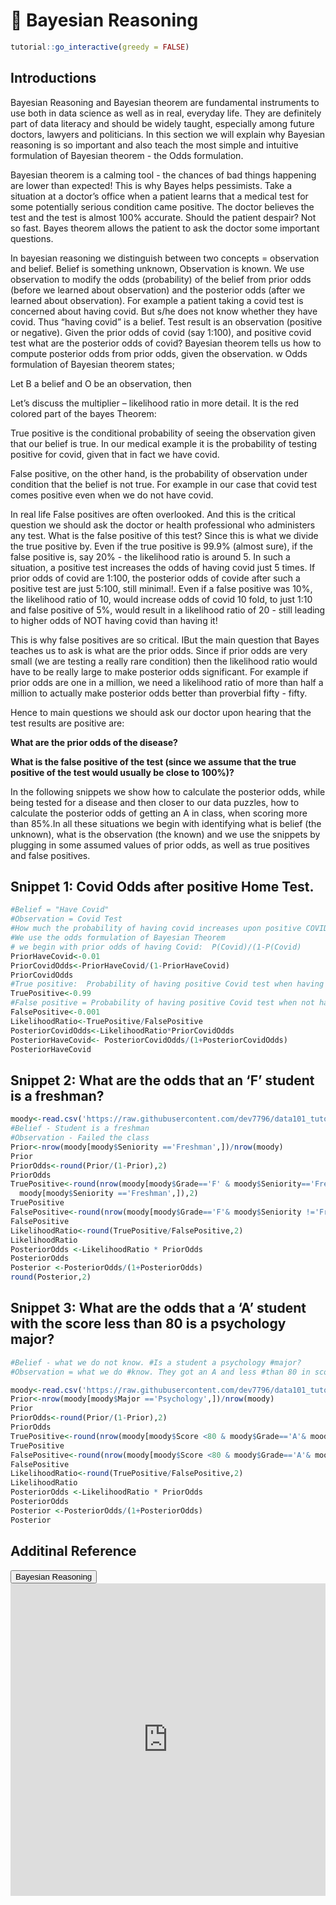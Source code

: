 # 🔖 Bayesian Reasoning {#br}

<script src="files/js/dcl.js"></script>
<link rel="stylesheet" href="https://maxcdn.bootstrapcdn.com/bootstrap/3.4.1/css/bootstrap.min.css">
<script src="https://maxcdn.bootstrapcdn.com/bootstrap/3.4.1/js/bootstrap.min.js"></script>
<script src="//ajax.googleapis.com/ajax/libs/jquery/1.8.3/jquery.min.js"> </script>

```r
tutorial::go_interactive(greedy = FALSE)

```

## Introductions 

Bayesian Reasoning and Bayesian theorem are fundamental instruments to use both in data science as well as in real, everyday life. They are definitely part of data literacy and should be widely taught, especially among future doctors, lawyers and politicians.  In this section we will explain why Bayesian reasoning is so important and also teach the most simple and intuitive formulation of Bayesian theorem - the  Odds formulation.

Bayesian theorem is a calming tool  - the chances of bad things happening are lower than expected!  This is why Bayes helps  pessimists.  Take a situation at a doctor's office when a patient learns that a medical test for some potentially serious condition came positive. The doctor believes the test and the test is almost 100% accurate. Should the patient despair?  Not so fast. Bayes theorem allows the patient to ask the doctor some important questions. 

In bayesian reasoning we distinguish between two concepts = observation and belief.  Belief is something unknown, Observation is known. We use observation to modify the odds (probability) of the  belief from prior odds (before we learned about observation) and the posterior odds (after we learned about observation). For example a patient taking a covid test is concerned about having covid. But s/he does not know whether they have covid. Thus “having covid” is a belief.  Test result is an observation (positive or negative).  Given the prior odds of covid (say 1:100), and positive covid test what are the posterior odds of covid?  Bayesian theorem tells us how to compute posterior odds from prior odds, given the observation.
w
Odds formulation of Bayesian theorem states;

\begin{equation}

\text{POSTERIOR ODDS = LIKELIHOOD RATIO *  PRIOR ODDS} \\
               

\textbf{Prior odds}   \text{-  odds for the belief before observation (evidence)}\\

\textbf{Likelihood ratio}  \text{-  effect of observation, evidence. Can be larger or smaller than 1!!}\\

\textbf{Posterior odds} \text{-  New odds with observation(evidence) taken under consideration.}\\

\end{equation}

Let B a belief and O be an observation, then

\begin{equation}

\textbf{Prior odds} - \frac{P(B)}{P(\sim B)}\\

\textbf{Likelihood ratio}  - \frac{P(O|B)}{P(O|\sim B)}\\

\textbf{Posterior odds} - \frac{P(B|O)}{P(\sim B|O)}
\end{equation}

Let's discuss the multiplier – likelihood ratio in more detail.  It is the red colored part of the bayes Theorem:

\begin{equation}

\frac{P(B|O)}{P(\sim B|O)} =	\frac{P(O|B)}{P(O|\sim B)}  *   \frac{P(B)}{P(\sim B)} \\

\text{The red colored ratio is the ratio of true positive and false positive,}\\

\text{P(O|B) – True positive} \\
\text{P(O|$\sim$ B) – False positive}

\end{equation}

True positive is the conditional probability of seeing the observation given that our  belief is true. In our medical example it is the probability of testing positive for covid, given that in fact we have covid. 

False positive, on the other hand, is the probability of observation under condition that the belief is not true. For example in our case that covid test comes positive even when we do not have covid. 

In real life False positives are often overlooked. And this is the critical question we should ask the doctor or health professional who administers any test. What is the false positive of this test?   Since this is what we divide the true positive by. Even if the true positive is 99.9% (almost sure), if the false positive is, say 20% - the likelihood ratio is around 5.  In such a situation, a positive test increases the odds of having covid just 5 times. If prior odds of covid are 1:100, the posterior odds of covide after such a positive test are just 5:100, still minimal!.  Even if a false positive was 10%, the likelihood ratio of 10, would increase odds of covid 10 fold, to just 1:10 and false positive of 5%, would result in a likelihood ratio of 20 - still leading to higher odds of NOT having covid than having it!  

This is why false positives are so critical. IBut the main question that Bayes teaches us to ask is what are the prior odds.  Since if prior odds are very small (we are testing a really rare condition) then the likelihood ratio would have to be really large to make posterior odds significant.  For example if prior odds are one in a million, we need a likelihood ratio of more than half a million to actually make posterior odds better than proverbial fifty - fifty.

Hence to main questions we should ask our doctor upon hearing that the test results are positive are:

**What are the prior odds of the disease?**

**What is the false positive of the test (since we assume that the true positive of the test would usually be close to 100%)?**

In the following snippets we show how to calculate the posterior odds, while being tested for a disease and then closer to our data puzzles, how to calculate the posterior odds of getting an A in class, when scoring more than 85%.In all these situations we begin with identifying what is belief (the unknown), what is the observation (the known) and we use the snippets by plugging in some assumed values of prior odds, as well as true positives and false positives.


## Snippet 1: Covid Odds after positive Home Test. 

```r
#Belief = "Have Covid"
#Observation = Covid Test
#How much the probability of having covid increases upon positive COVID-test?
#We use the odds formulation of Bayesian Theorem
# we begin with prior odds of having Covid:  P(Covid)/(1-P(Covid)
PriorHaveCovid<-0.01
PriorCovidOdds<-PriorHaveCovid/(1-PriorHaveCovid)
PriorCovidOdds
#True positive:  Probability of having positive Covid test when having covid  = P(PositiveCovidTest|HaveCovid)
TruePositive<-0.99
#False positive = Probability of having positive Covid test when not having covid = P(PostiveCovidTest/DoNotHaveCovid)
FalsePositive<-0.001
LikelihoodRatio<-TruePositive/FalsePositive
PosteriorCovidOdds<-LikelihoodRatio*PriorCovidOdds
PosteriorHaveCovid<- PosteriorCovidOdds/(1+PosteriorCovidOdds)
PosteriorHaveCovid
```

## Snippet 2: What are the odds that an 'F' student is a freshman?

```r
moody<-read.csv('https://raw.githubusercontent.com/dev7796/data101_tutorial/main/files/dataset/MoodyMarch2022b.csv')
#Belief - Student is a freshman
#Observation - Failed the class
Prior<-nrow(moody[moody$Seniority =='Freshman',])/nrow(moody)
Prior
PriorOdds<-round(Prior/(1-Prior),2)
PriorOdds
TruePositive<-round(nrow(moody[moody$Grade=='F' & moody$Seniority=='Freshman',])/nrow(
  moody[moody$Seniority =='Freshman',]),2)
TruePositive
FalsePositive<-round(nrow(moody[moody$Grade=='F'& moody$Seniority !='Freshman',])/nrow(moody[moody$Seniority !='Freshman',]),2)
FalsePositive
LikelihoodRatio<-round(TruePositive/FalsePositive,2)
LikelihoodRatio
PosteriorOdds <-LikelihoodRatio * PriorOdds
PosteriorOdds
Posterior <-PosteriorOdds/(1+PosteriorOdds)
round(Posterior,2)
```


## Snippet 3: What are the odds that a 'A' student with the score less than 80 is a psychology major?

```r
#Belief - what we do not know. #Is a student a psychology #major?
#Observation = what we do #know. They got an A and less #than 80 in score

moody<-read.csv('https://raw.githubusercontent.com/dev7796/data101_tutorial/main/files/dataset/MoodyMarch2022b.csv')
Prior<-nrow(moody[moody$Major =='Psychology',])/nrow(moody)
Prior
PriorOdds<-round(Prior/(1-Prior),2)
PriorOdds
TruePositive<-round(nrow(moody[moody$Score <80 & moody$Grade=='A'& moody$Major=='Psychology',])/nrow(moody[moody$Major=='Psychology',]),2)
TruePositive
FalsePositive<-round(nrow(moody[moody$Score <80 & moody$Grade=='A'& moody$Major!='Psychology',])/nrow(moody[moody$Major!='Psychology',]),2)
FalsePositive
LikelihoodRatio<-round(TruePositive/FalsePositive,2)
LikelihoodRatio
PosteriorOdds <-LikelihoodRatio * PriorOdds
PosteriorOdds
Posterior <-PosteriorOdds/(1+PosteriorOdds)
Posterior
```

## Additinal Reference

<button class="btn btn-primary" data-toggle="collapse" data-target="#BR12">Bayesian Reasoning</button> 
<div id="BR12" class="collapse">
<embed src="https://docs.google.com/presentation/d/1gwI6y7yyqi8GWdPuS9dZlXsZs-1r1TsumQb-PL4Hu5s/edit?usp=sharing" width="100%" height="500px"></embed>
</div>